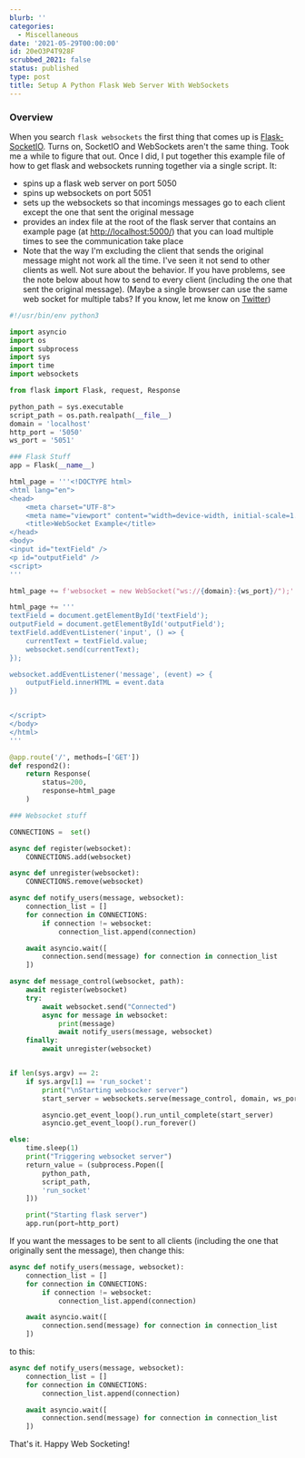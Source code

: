 ```yaml
---
blurb: ''
categories:
  - Miscellaneous
date: '2021-05-29T00:00:00'
id: 20eO3P4T928F
scrubbed_2021: false
status: published
type: post
title: Setup A Python Flask Web Server With WebSockets
---
```


### Overview

When you search `flask websockets` the first thing that comes up is [Flask-SocketIO](https://flask-socketio.readthedocs.io/en/latest/). Turns on, SocketIO and WebSockets aren't the same thing. Took me a while to figure that out. Once I did, I put together this example file of how to get flask and websockets running together via a single script. It:

- spins up a flask web server on port 5050
- spins up websockets on port 5051
- sets up the websockets so that incomings messages go to each client except the one that sent the original message
- provides an index file at the root of the flask server that contains an example page (at [http://localhost:5000/](http://localhost:5000/)) that you can load multiple times to see the communication take place
- Note that the way I'm excluding the client that sends the original message might not work all the time. I've seen it not send to other clients as well. Not sure about the behavior. If you have problems, see the note below about how to send to every client (including the one that sent the original message). (Maybe a single browser can use the same web socket for multiple tabs? If you know, let me know on [Twitter](https://twitter.com/TheIdOfAlan
))



```python
#!/usr/bin/env python3

import asyncio
import os
import subprocess
import sys
import time
import websockets

from flask import Flask, request, Response

python_path = sys.executable
script_path = os.path.realpath(__file__) 
domain = 'localhost'
http_port = '5050'
ws_port = '5051'

### Flask Stuff
app = Flask(__name__)

html_page = '''<!DOCTYPE html>
<html lang="en">
<head>
    <meta charset="UTF-8">
    <meta name="viewport" content="width=device-width, initial-scale=1.0">
    <title>WebSocket Example</title>
</head>
<body>
<input id="textField" />
<p id="outputField" />
<script>
'''

html_page += f'websocket = new WebSocket("ws://{domain}:{ws_port}/");'

html_page += '''
textField = document.getElementById('textField');
outputField = document.getElementById('outputField');
textField.addEventListener('input', () => {
    currentText = textField.value;  
    websocket.send(currentText);
});

websocket.addEventListener('message', (event) => {
    outputField.innerHTML = event.data
})


</script>
</body>
</html> 
'''

@app.route('/', methods=['GET'])
def respond2():
    return Response(
        status=200,
        response=html_page
    )

### Websocket stuff 

CONNECTIONS =  set()

async def register(websocket):
    CONNECTIONS.add(websocket)

async def unregister(websocket):
    CONNECTIONS.remove(websocket)

async def notify_users(message, websocket):
    connection_list = []
    for connection in CONNECTIONS:
        if connection != websocket:
            connection_list.append(connection)

    await asyncio.wait([
        connection.send(message) for connection in connection_list
    ])

async def message_control(websocket, path):
    await register(websocket)
    try:
        await websocket.send("Connected")
        async for message in websocket:
            print(message)
            await notify_users(message, websocket)
    finally:
        await unregister(websocket)


if len(sys.argv) == 2: 
    if sys.argv[1] == 'run_socket':
        print("\nStarting websocker server")
        start_server = websockets.serve(message_control, domain, ws_port)

        asyncio.get_event_loop().run_until_complete(start_server)
        asyncio.get_event_loop().run_forever()

else:
    time.sleep(1)
    print("Triggering websocket server")
    return_value = (subprocess.Popen([
        python_path,
        script_path,
        'run_socket'
    ]))

    print("Starting flask server")
    app.run(port=http_port)
```

If you want the messages to be sent to all clients (including the one that originally sent the message), then change this:

```python
async def notify_users(message, websocket):
    connection_list = []
    for connection in CONNECTIONS:
        if connection != websocket:
            connection_list.append(connection)

    await asyncio.wait([
        connection.send(message) for connection in connection_list
    ])
```

to this:

```python
async def notify_users(message, websocket):
    connection_list = []
    for connection in CONNECTIONS:
        connection_list.append(connection)

    await asyncio.wait([
        connection.send(message) for connection in connection_list
    ])
```

That's it. Happy Web Socketing!
